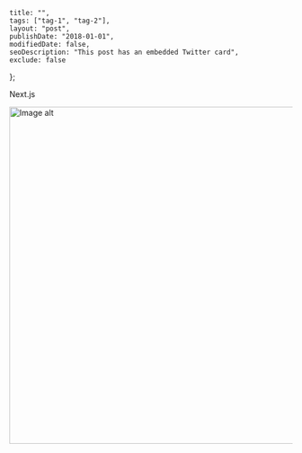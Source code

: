 
    title: "",
    tags: ["tag-1", "tag-2"],
    layout: "post",
    publishDate: "2018-01-01",
    modifiedDate: false,
    seoDescription: "This post has an embedded Twitter card",
    exclude: false
};

<BlogMeta data={props} />

Next.js

<img src={imageUrl} width="600px" alt="Image alt" />
